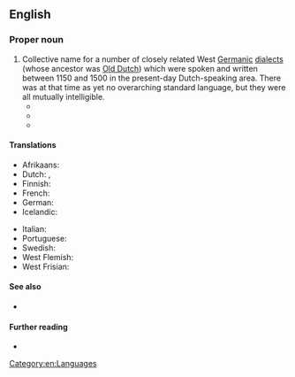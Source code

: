 ==English==
{{wikipedia}}

===Proper noun===
{{en-proper noun|head=[[middle|Middle]] [[Dutch]]}}

# Collective name for a number of closely related West [[Germanic]] [[dialect]]s (whose ancestor was [[Old Dutch]]) which were spoken and written between 1150 and 1500 in the present-day Dutch-speaking area. There was at that time as yet no overarching standard language, but they were all mutually intelligible.
#* {{quote-book|en|year=1907|author=Joseph Wright|title=Historical German Grammar: Vol. I: Phonology, Word-Formation and Accidence|page=7|text=(3) '''West Germanic''', which is composed of:—<br/>[...]<br/>(''d'') Low Franconian, called Old Low Franconian or Old Dutch until about 1200; Middle Low Franconian or Middle Dutch from 1200 to 1500; from 1500 onwards New Low Franconian, including Dutch, Flemish, Brabantish, and Limburgish.}}
#* {{quote-book|en|year=1923 (reprinted 1948)|author=Arthur Kirk|title=An Introduction to the Historical Study of New High German|series=Publications of the University of Manchester: Germanic Series|seriesvolume=No. II|page=10|text=Old Low Franconian is the ancestor of modern Dutch, Flemish, Brabantish and Limburgish. It is called Old Low Franconian to ''c.'' 1100; Middle Low Franconian or Middle Dutch, from 1100 to 1600; from 1600 onwards, New Low Franconian or New Dutch.}}
#* {{quote-book|en|year=1993|author=Colette M. van Kerckvoorde|title=An Introduction to Middle Dutch|publisher=Mouton de Gruyter (a division of Walter de Gruyter & Co.)|location=Berlin, New York|page=1|text=One can distinguish four major dialect groups of Middle Dutch: (a) Flemish, which was spoken in the region of Flanders, and Zeeuws, spoken in Zeeland; (b) Brabantic, used in the area of Brussels, Louvain, Antwerp, Mechlin, and Breda; (c) Hollandic, the dialect of the county of Holland; and (d) Limburgic, the language used in the easter part of the Middle Dutch territory. The first three dialect groups may be referred to as West Franconian, while Limburgic is known as East Franconian.}}

====Translations====
{{trans-top|the Middle Dutch language}}
* Afrikaans: {{t+|af|Middelnederlands}}
* Dutch: {{t+|nl|Middelnederlands|n}}, {{t+|nl|Diets|n}}
* Finnish: {{t+|fi|keskihollanti}}
* French: {{t+|fr|moyen néerlandais|m}}
* German: {{t+|de|Mittelniederländisch|n}}
* Icelandic: {{t|is|miðhollenska|f}}
{{trans-mid}}
* Italian: {{t|it|olandese medio|m}}
* Portuguese: {{t|pt|holandês médio|m}}
* Swedish: {{t+|sv|medelnederländska|c}}
* West Flemish: {{t|vls|Middelnederlands}}
* West Frisian: {{t|fy|Midnederlânsk}}
{{trans-bottom}}

====See also====
* {{langcat|dum}}

====Further reading====
* {{ISO 639|ref=1|3=dum}}

[[Category:en:Languages]]